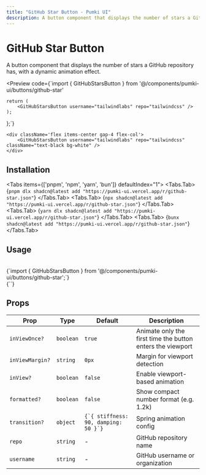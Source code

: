 ```yaml
---
title: "GitHub Star Button - Pumki UI"
description: A button component that displays the number of stars a GitHub repository has, with a dynamic animation effect.
---
```



# GitHub Star Button

A button component that displays the number of stars a GitHub repository has, with a dynamic animation effect.

<Preview
  code={`import { GitHubStarsButton } from '@/components/pumki-ui/buttons/github-star'

    return (
        <GitHubStarsButton username="tailwindlabs" repo="tailwindcss" />
    );
};`}
>
    <div className='flex items-center gap-4 flex-col'>
        <GitHubStarsButton username="tailwindlabs" repo="tailwindcss" className="text-black bg-white" />
    </div>

</Preview>

## Installation

<Tabs items={['pnpm', 'npm', 'yarn', 'bun']} defaultIndex="1">
  <Tabs.Tab>
    <CodeBlock language="bash">
      {`pnpm dlx shadcn@latest add "https://pumki-ui.vercel.app/r/github-star.json"`}
    </CodeBlock>
  </Tabs.Tab>
  <Tabs.Tab>
    <CodeBlock language="bash">
      {`npx shadcn@latest add "https://pumki-ui.vercel.app/r/github-star.json"`}
    </CodeBlock>
  </Tabs.Tab>
  <Tabs.Tab>
    <CodeBlock language="bash">
      {`yarn dlx shadcn@latest add "https://pumki-ui.vercel.app/r/github-star.json"`}
    </CodeBlock>
  </Tabs.Tab>
  <Tabs.Tab>
    <CodeBlock language="bash">
      {`bunx shadcn@latest add "https://pumki-ui.vercel.app/r/github-star.json"`}
    </CodeBlock>
  </Tabs.Tab>
</Tabs>

## Usage

<br/>

<CodeBlock language="typescript">
    {`import { GitHubStarsButton } from '@/components/pumki-ui/buttons/github-star';`}
</CodeBlock>

<br/>

<CodeBlock language="typescript">
    {`<GitHubStarsButton username="AnshSinghSonkhia" repo="pumki-ui" />`}
</CodeBlock>

## Props


<PumkiTableStyles />

<PumkiTable>
  <table className="pumki-table">
  <thead>
    <tr>
      <th>Prop</th>
      <th>Type</th>
      <th>Default</th>
      <th>Description</th>
    </tr>
  </thead>
  <tbody>
    <tr>
      <td><code>inViewOnce?</code></td>
      <td><code>boolean</code></td>
      <td><code>true</code></td>
      <td>Animate only the first time the button enters the viewport</td>
    </tr>
    <tr>
      <td><code>inViewMargin?</code></td>
      <td><code>string</code></td>
      <td><code>0px</code></td>
      <td>Margin for viewport detection</td>
    </tr>
    <tr>
      <td><code>inView?</code></td>
      <td><code>boolean</code></td>
      <td><code>false</code></td>
      <td>Enable viewport-based animation</td>
    </tr>
    <tr>
      <td><code>formatted?</code></td>
      <td><code>boolean</code></td>
      <td><code>false</code></td>
      <td>Show compact number format (e.g. 1.2k)</td>
    </tr>
    <tr>
      <td><code>transition?</code></td>
      <td><code>object</code></td>
      <td><code>{`{ stiffness: 90, damping: 50 }`}</code></td>
      <td>Spring animation config</td>
    </tr>
    <tr>
      <td><code>repo</code></td>
      <td><code>string</code></td>
      <td>-</td>
      <td>GitHub repository name</td>
    </tr>
    <tr>
      <td><code>username</code></td>
      <td><code>string</code></td>
      <td>-</td>
      <td>GitHub username or organization</td>
    </tr>
  </tbody>
</table>
</PumkiTable>